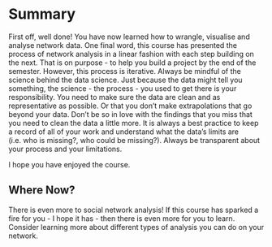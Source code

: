 # Summary

First off, well done! You have now learned how to wrangle, visualise and analyse network data. One final word, this course has presented the process of network analysis in a linear fashion with each step building on the next. That is on purpose - to help you build a project by the end of the semester. However, this process is iterative. Always be mindful of the science behind the data science. Just because the data might tell you something, the science - the process - you used to get there is your responsibility. You need to make sure the data are clean and as representative as possible. Or that you don't make extrapolations that go beyond your data. Don't be so in love with the findings that you miss that you need to clean the data a little more. It is always a best practice to keep a record of all of your work and understand what the data's limits are (i.e. who is missing?, who could be missing?). Always be transparent about your process and your limitations.

I hope you have enjoyed the course.

## Where Now?

There is even more to social network analysis! If this course has sparked a fire for you - I hope it has - then there is even more for you to learn. Consider learning more about different types of analysis you can do on your network.
